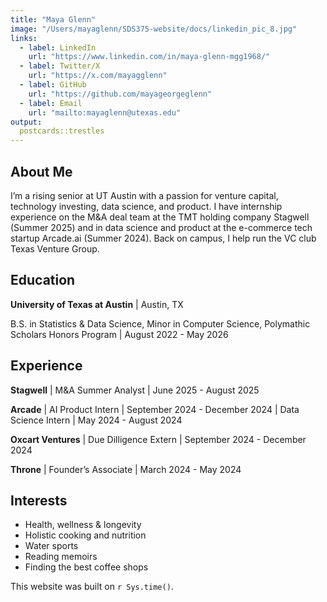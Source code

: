 ```yaml
---
title: "Maya Glenn"
image: "/Users/mayaglenn/SDS375-website/docs/linkedin_pic_8.jpg"
links:
  - label: LinkedIn
    url: "https://www.linkedin.com/in/maya-glenn-mgg1968/"
  - label: Twitter/X
    url: "https://x.com/mayagglenn"
  - label: GitHub
    url: "https://github.com/mayageorgeglenn"
  - label: Email
    url: "mailto:mayaglenn@utexas.edu"
output:
  postcards::trestles
---
```

 
## About Me

I’m a rising senior at UT Austin with a passion for venture capital, technology investing, data science, and product. I have internship experience on the M&A deal team at the TMT holding company Stagwell (Summer 2025) and in data science and product at the e-commerce tech startup Arcade.ai (Summer 2024). Back on campus, I help run the VC club Texas Venture Group.

## Education

**University of Texas at Austin** | Austin, TX

B.S. in Statistics & Data Science, Minor in Computer Science, Polymathic Scholars Honors Program | August 2022 - May 2026

## Experience

**Stagwell** | M&A Summer Analyst | June 2025 - August 2025

**Arcade** | AI Product Intern | September 2024 - December 2024
           | Data Science Intern | May 2024 - August 2024
           
**Oxcart Ventures** | Due Dilligence Extern | September 2024 - December 2024

**Throne** | Founder's Associate | March 2024 - May 2024

## Interests 

<ul>
  <li>Health, wellness & longevity</li>
  <li>Holistic cooking and nutrition</li>
  <li>Water sports</li>
  <li>Reading memoirs</li>
  <li>Finding the best coffee shops</li>
</ul>



This website was built on `r Sys.time()`.
